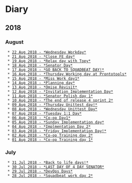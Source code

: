 = Diary =

== 2018 ==

=== August ===
  * [[2018-08-22|22 Aug 2018 - *Wednesday Workday*]]
  * [[2018-08-21|21 Aug 2018 - *Close FE day*]]
  * [[2018-08-19|19 Aug 2018 - *Relax day with Toey*]]
  * [[2018-08-18|18 Aug 2018 - *Senator Day*]]
  * [[2018-08-17|17 Aug 2018 - *GO BACK TO SQUADBEAT DAY!*]]
  * [[2018-08-16|16 Aug 2018 - *Thursday Working day at Prontotools*]]
  * [[2018-08-15|15 Aug 2018 - *Miss Work day1*]]
  * [[2018-08-14|14 Aug 2018 - *Planning day*]]
  * [[2018-08-13|13 Aug 2018 - *Omise Revisit*]]
  * [[2018-08-12|12 Aug 2018 - *Invitation Implementation Day*]]
  * [[2018-08-11|11 Aug 2018 - *Senator Polish day 1*]]
  * [[2018-08-10|10 Aug 2018 - *The end of release 4 sprint 2*]]
  * [[2018-08-09|09 Aug 2018 - *Thursday Unittest day!*]]
  * [[2018-08-08|08 Aug 2018 - *Wednesday Unittest Day*]]
  * [[2018-08-07|07 Aug 2018 - *Tuesday 1:1 Day*]]
  * [[2018-08-06|06 Aug 2018 - *Co-op Day1*]]
  * [[2018-08-05|05 Aug 2018 - *Sunday Implementation day*]]
  * [[2018-08-04|04 Aug 2018 - *Implmentation Day 2*]]
  * [[2018-08-03|03 Aug 2018 - *Friday Implementation Day!*]]
  * [[2018-08-02|02 Aug 2018 - *Co-op Training day 2*]]
  * [[2018-08-01|01 Aug 2018 - *Co-op Training day 1*]]

=== July ===
  * [[2018-07-31|31 Jul 2018 - *Back to life days!*]]
  * [[2018-07-30|30 Jul 2018 - *LAST DAY OF 4 DAY SENATOR*]]
  * [[2018-07-29|29 Jul 2018 - *DevOps Days*]]
  * [[2018-07-28|28 Jul 2018 - *Squadbeat work day 2*]]

